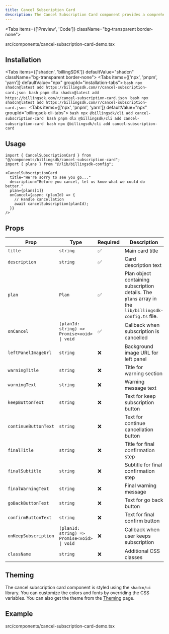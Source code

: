 ```yaml
---
title: Cancel Subscription Card
description: The Cancel Subscription Card component provides a comprehensive and user-friendly interface for handling subscription cancellations. It features a two-step confirmation process, loading states, error handling, and full customization options.
---
```


<Tabs items={['Preview', 'Code']} className="bg-transparent border-none">
  <Tab value="Preview" className="border-none bg-transparent p-0 mt-3">
    <PreviewComponents registryName="cancel-subscription-card">
      <CancelSubscriptionCardDemo />
    </PreviewComponents>
  </Tab>

  <Tab value="Code" className="mt-3">
  <include cwd lang="tsx" meta='title="src/components/cancel-subscription-card-demo.tsx"'>src/components/cancel-subscription-card-demo.tsx</include>

  </Tab>
</Tabs>

## Installation

<Tabs items={['shadcn', 'billingSDK']} defaultValue="shadcn" className="bg-transparent border-none">
  <Tab value="shadcn" className="border-none bg-transparent p-0 mt-3">
    <Tabs items={['npx', 'pnpm', 'yarn']} defaultValue="npx" groupId="installation-tabs">
      <Tab value="npx">
        ```bash
        npx shadcn@latest add https://billingsdk.com/r/cancel-subscription-card.json
        ```
      </Tab>
      <Tab value="pnpm">
        ```bash
        pnpm dlx shadcn@latest add https://billingsdk.com/r/cancel-subscription-card.json
        ```
      </Tab>
      <Tab value="yarn">
        ```bash
        npx shadcn@latest add https://billingsdk.com/r/cancel-subscription-card.json
        ```
      </Tab>
    </Tabs>
  </Tab>
  <Tab value="billingSDK" className="border-none bg-transparent p-0 mt-3">
    <Tabs items={['npx', 'pnpm', 'yarn']} defaultValue="npx" groupId="billingsdk-cli-tabs">
      <Tab value="npx">
        ```bash
        npx @billingsdk/cli add cancel-subscription-card
        ```
      </Tab>
      <Tab value="pnpm">
        ```bash
        pnpm dlx @billingsdk/cli add cancel-subscription-card
        ```
      </Tab>
      <Tab value="yarn">
        ```bash
        npx @billingsdk/cli add cancel-subscription-card
        ```
      </Tab>
    </Tabs>
  </Tab>
</Tabs>

## Usage

```tsx
import { CancelSubscriptionCard } from "@/components/billingsdk/cancel-subscription-card";
import { plans } from "@/lib/billingsdk-config";
```

```tsx
<CancelSubscriptionCard
  title="We're sorry to see you go..."
  description="Before you cancel, let us know what we could do better."
  plan={plans[1]}
  onCancel={async (planId) => {
    // Handle cancellation
    await cancelSubscription(planId);
  }}
/>
```

## Props

| Prop | Type | Required | Description |
|------|------|----------|-------------|
| `title` | `string` | ✅ | Main card title |
| `description` | `string` | ✅ | Card description text |
| `plan` | `Plan` | ✅ | Plan object containing subscription details. The `plans` array in the `lib/billingsdk-config.ts` file. |
| `onCancel` | `(planId: string) => Promise<void> \| void` | ✅ | Callback when subscription is cancelled |
| `leftPanelImageUrl` | `string` | ❌ | Background image URL for left panel |
| `warningTitle` | `string` | ❌ | Title for warning section |
| `warningText` | `string` | ❌ | Warning message text |
| `keepButtonText` | `string` | ❌ | Text for keep subscription button |
| `continueButtonText` | `string` | ❌ | Text for continue cancellation button |
| `finalTitle` | `string` | ❌ | Title for final confirmation step |
| `finalSubtitle` | `string` | ❌ | Subtitle for final confirmation step |
| `finalWarningText` | `string` | ❌ | Final warning message |
| `goBackButtonText` | `string` | ❌ | Text for go back button |
| `confirmButtonText` | `string` | ❌ | Text for final confirm button |
| `onKeepSubscription` | `(planId: string) => Promise<void> \| void` | ❌ | Callback when user keeps subscription |
| `className` | `string` | ❌ | Additional CSS classes |

## Theming

The cancel subscription card component is styled using the `shadcn/ui` library. You can customize the colors and fonts by overriding the CSS variables. You can also get the theme from the [Theming](/docs/theming) page.


## Example
<include cwd lang="tsx" meta='title="src/components/cancel-subscription-card-demo.tsx"'>src/components/cancel-subscription-card-demo.tsx</include>